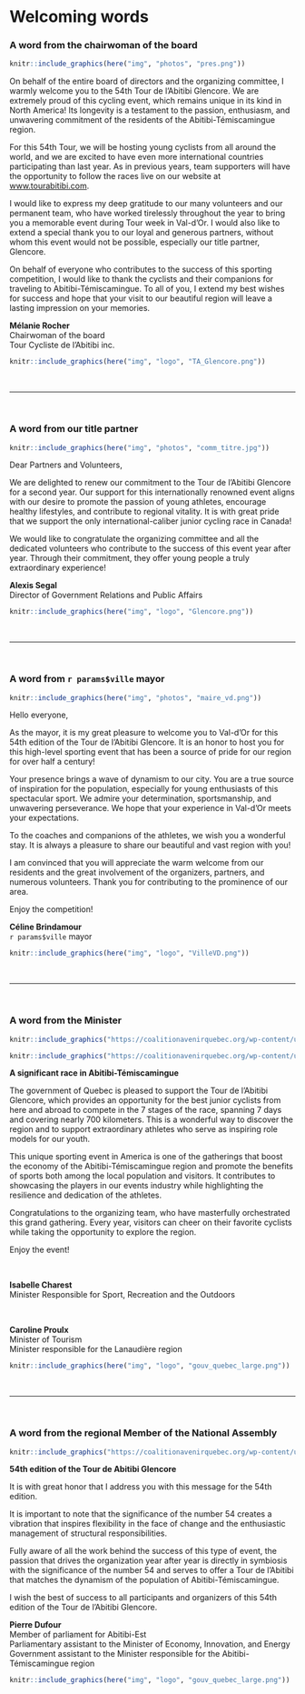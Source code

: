 # Welcoming words {#welcome}

### A word from the chairwoman of the board {-}

\linebreak

```r
knitr::include_graphics(here("img", "photos", "pres.png"))
```


On behalf of the entire board of directors and the organizing committee, I warmly welcome you to the 54th Tour de l'Abitibi Glencore. We are extremely proud of this cycling event, which remains unique in its kind in North America! Its longevity is a testament to the passion, enthusiasm, and unwavering commitment of the residents of the Abitibi-Témiscamingue region.

For this 54th Tour, we will be hosting young cyclists from all around the world, and we are excited to have even more international countries participating than last year. As in previous years, team supporters will have the opportunity to follow the races live on our website at <a href="https://www.tourabitibi.com" target="_blank">www.tourabitibi.com</a>.

I would like to express my deep gratitude to our many volunteers and our permanent team, who have worked tirelessly throughout the year to bring you a memorable event during Tour week in Val-d'Or. I would also like to extend a special thank you to our loyal and generous partners, without whom this event would not be possible, especially our title partner, Glencore.

On behalf of everyone who contributes to the success of this sporting competition, I would like to thank the cyclists and their companions for traveling to Abitibi-Témiscamingue. To all of you, I extend my best wishes for success and hope that your visit to our beautiful region will leave a lasting impression on your memories.



**Mélanie Rocher**    
Chairwoman of the board         
Tour Cycliste de l'Abitibi inc.   

```r
knitr::include_graphics(here("img", "logo", "TA_Glencore.png"))
```

<br/>

--- 

\pagebreak

<br/>

### A word from our title partner {-}

\linebreak

```r

knitr::include_graphics(here("img", "photos", "comm_titre.jpg"))

```

Dear Partners and Volunteers,

We are delighted to renew our commitment to the Tour de l'Abitibi Glencore for a second year. Our support for this internationally renowned event aligns with our desire to promote the passion of young athletes, encourage healthy lifestyles, and contribute to regional vitality. It is with great pride that we support the only international-caliber junior cycling race in Canada!

We would like to congratulate the organizing committee and all the dedicated volunteers who contribute to the success of this event year after year. Through their commitment, they offer young people a truly extraordinary experience!

**Alexis Segal**   
Director of Government Relations and Public Affairs


```r
knitr::include_graphics(here("img", "logo", "Glencore.png"))
```

<br/>

---

\pagebreak

<br/>

### A word from `r params$ville` mayor {-}

\linebreak

```r

knitr::include_graphics(here("img", "photos", "maire_vd.png"))

```

Hello everyone,

As the mayor, it is my great pleasure to welcome you to Val-d'Or for this 54th edition of the Tour de l’Abitibi Glencore. It is an honor to host you for this high-level sporting event that has been a source of pride for our region for over half a century!

Your presence brings a wave of dynamism to our city. You are a true source of inspiration for the population, especially for young enthusiasts of this spectacular sport. We admire your determination, sportsmanship, and unwavering perseverance. We hope that your experience in Val-d'Or meets your expectations.

To the coaches and companions of the athletes, we wish you a wonderful stay. It is always a pleasure to share our beautiful and vast region with you!

I am convinced that you will appreciate the warm welcome from our residents and the great involvement of the organizers, partners, and numerous volunteers. Thank you for contributing to the prominence of our area.

Enjoy the competition!

**Céline Brindamour**    
`r params$ville` mayor 
  

```r
knitr::include_graphics(here("img", "logo", "VilleVD.png"))
```

<br/>

---

\pagebreak

<br/>

### A word from the Minister {-}

\linebreak

```r

knitr::include_graphics("https://coalitionavenirquebec.org/wp-content/uploads/2018/08/photo-profil-charest-isabelle-brome-missisquoi.png")

```

```r

knitr::include_graphics("https://coalitionavenirquebec.org/wp-content/uploads/2018/08/photo-profil-proulx-caroline-berthier-sans-main.png")

```



**A significant race in Abitibi-Témiscamingue**

The government of Quebec is pleased to support the Tour de l’Abitibi Glencore, which provides an opportunity for the best junior cyclists from here and abroad to compete in the 7 stages of the race, spanning 7 days and covering nearly 700 kilometers. This is a wonderful way to discover the region and to support extraordinary athletes who serve as inspiring role models for our youth.

This unique sporting event in America is one of the gatherings that boost the economy of the Abitibi-Témiscamingue region and promote the benefits of sports both among the local population and visitors. It contributes to showcasing the players in our events industry while highlighting the resilience and dedication of the athletes.

Congratulations to the organizing team, who have masterfully orchestrated this grand gathering. Every year, visitors can cheer on their favorite cyclists while taking the opportunity to explore the region.

Enjoy the event!

<br/>

**Isabelle Charest**      
Minister Responsible for Sport, Recreation and the Outdoors  

<br/>


**Caroline Proulx**   
Minister of Tourism   
Minister responsible for the Lanaudière region

```r
knitr::include_graphics(here("img", "logo", "gouv_quebec_large.png"))
``` 

<br/>

---

\pagebreak

<br/>


### A word from the regional Member of the National Assembly {-}

\linebreak

```r

knitr::include_graphics("https://coalitionavenirquebec.org/wp-content/uploads/2018/08/photo-profil-dufour-pierre-abitibi-est.png")

```


**54th edition of the Tour de Abitibi Glencore**

It is with great honor that I address you with this message for the 54th edition.

It is important to note that the significance of the number 54 creates a vibration that inspires flexibility in the face of change and the enthusiastic management of structural responsibilities.

Fully aware of all the work behind the success of this type of event, the passion that drives the organization year after year is directly in symbiosis with the significance of the number 54 and serves to offer a Tour de l’Abitibi that matches the dynamism of the population of Abitibi-Témiscamingue.

I wish the best of success to all participants and organizers of this 54th edition of the Tour de l'Abitibi Glencore.

**Pierre Dufour**       
Member of parliament for Abitibi-Est  
Parliamentary assistant to the Minister of Economy, Innovation, and Energy  
Government assistant to the Minister responsible for the Abitibi-Témiscamingue region



```r
knitr::include_graphics(here("img", "logo", "gouv_quebec_large.png"))
``` 

